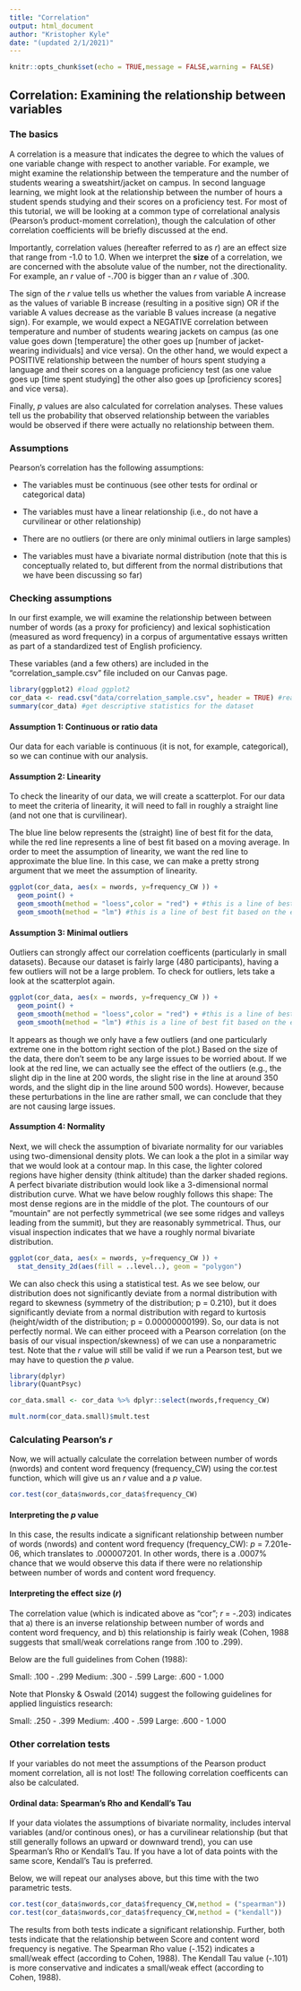 ```yaml
---
title: "Correlation"
output: html_document
author: "Kristopher Kyle"
date: "(updated 2/1/2021)"
---
```


```r
knitr::opts_chunk$set(echo = TRUE,message = FALSE,warning = FALSE)
```

## Correlation: Examining the relationship between variables

### The basics
A correlation is a measure that indicates the degree to which the values of one variable change with respect to another variable. For example, we might examine the relationship between the temperature and the number of students wearing a sweatshirt/jacket on campus. In second language learning, we might look at the relationship between the number of hours a student spends studying and their scores on a proficiency test. For most of this tutorial, we will be looking at a common type of correlational analysis (Pearson's product-moment correlation), though the calculation of other correlation coefficients will be briefly discussed at the end.

Importantly, correlation values (hereafter referred to as _r_) are an effect size that range from -1.0 to 1.0. When we interpret the **size** of a correlation, we are concerned with the absolute value of the number, not the directionality. For example, an _r_ value of -.700 is bigger than an _r_ value of .300. 

The sign of the _r_ value tells us whether the values from variable A increase as the values of variable B increase (resulting in a positive sign) OR if the variable A values decrease as the variable B values increase (a negative sign). For example, we would expect a NEGATIVE correlation between temperature and number of students wearing jackets on campus (as one value goes down [temperature] the other goes up [number of jacket-wearing individuals] and vice versa). On the other hand, we would expect a POSITIVE relationship between the number of hours spent studying a language and their scores on a language proficiency test (as one value goes up [time spent studying] the other also goes up [proficiency scores] and vice versa).

Finally, _p_ values are also calculated for correlation analyses. These values tell us the probability that observed relationship between the variables would be observed if there were actually no relationship between them.

### Assumptions
Pearson's correlation has the following assumptions:

- The variables must be continuous (see other tests for ordinal or categorical data)

- The variables must have a linear relationship (i.e., do not have a curvilinear or other relationship)

- There are no outliers (or there are only minimal outliers in large samples)

- The variables must have a bivariate normal distribution (note that this is conceptually related to, but different from the normal distributions that we have been discussing so far)


### Checking assumptions
In our first example, we will examine the relationship between  between number of words (as a proxy for proficiency) and lexical sophistication (measured as word frequency) in a corpus of argumentative essays written as part of a standardized test of English proficiency.

These variables (and a few others) are included in the "correlation_sample.csv" file included on our Canvas page.

``` r
library(ggplot2) #load ggplot2
cor_data <- read.csv("data/correlation_sample.csv", header = TRUE) #read the spreadsheet "correlation_sample.csv" into r as a dataframe
summary(cor_data) #get descriptive statistics for the dataset
```

#### Assumption 1: Continuous or ratio data
Our data for each variable is continuous (it is not, for example, categorical), so we can continue with our analysis.

#### Assumption 2: Linearity
To check the linearity of our data, we will create a scatterplot. For our data to meet the criteria of linearity, it will need to fall in roughly a straight line (and not one that is curvilinear). 

The blue line below represents the (straight) line of best fit for the data, while the red line represents a line of best fit based on a moving average. In order to meet the assumption of linearity, we want the red line to approximate the blue line. In this case, we can make a pretty strong argument that we meet the assumption of linearity.

```r
ggplot(cor_data, aes(x = nwords, y=frequency_CW )) +
  geom_point() +
  geom_smooth(method = "loess",color = "red") + #this is a line of best fit based on a moving average
  geom_smooth(method = "lm") #this is a line of best fit based on the enture dataset


```


#### Assumption 3: Minimal outliers
Outliers can strongly affect our correlation coefficents (particularly in small datasets). Because our dataset is fairly large (480 participants), having a few outliers will not be a large problem. To check for outliers, lets take a look at the scatterplot again.

```r
ggplot(cor_data, aes(x = nwords, y=frequency_CW )) +
  geom_point() +
  geom_smooth(method = "loess",color = "red") + #this is a line of best fit based on a moving average
  geom_smooth(method = "lm") #this is a line of best fit based on the enture dataset
```

It appears as though we only have a few outliers (and one particularly extreme one in the bottom right section of the plot.) Based on the size of the data, there don't seem to be any large issues to be worried about. If we look at the red line, we can actually see the effect of the outliers (e.g., the slight dip in the line at 200 words, the slight rise in the line at around 350 words, and the slight dip in the line around 500 words). However, because these perturbations in the line are rather small, we can conclude that they are not causing large issues.

#### Assumption 4: Normality
Next, we will check the assumption of bivariate normality for our variables using two-dimensional density plots. We can look a the plot in a similar way that we would look at a contour map. In this case, the lighter colored regions have higher density (think altitude) than the darker shaded regions. A perfect bivariate distribution would look like a 3-dimensional normal distribution curve. What we have below roughly follows this shape: The most dense regions are in the middle of the plot. The countours of our "mountain" are not perfectly symmetrical (we see some ridges and valleys leading from the summit), but they are reasonably symmetrical. Thus, our visual inspection indicates that we have a roughly normal bivariate distribution.

```r
ggplot(cor_data, aes(x = nwords, y=frequency_CW )) +
  stat_density_2d(aes(fill = ..level..), geom = "polygon")
```

We can also check this using a statistical test. As we see below, our distribution does not significantly deviate from a normal distribution with regard to skewness (symmetry of the distribution; p = 0.210), but it does significantly deviate from a normal distribution with regard to kurtosis (height/width of the distribution; p = 0.00000000199). So, our data is not perfectly normal. We can either proceed with a Pearson correlation (on the basis of our visual inspection/skewness) of we can use a nonparametric test. Note that the _r_ value will still be valid if we run a Pearson test, but we may have to question the _p_ value.

```r
library(dplyr)
library(QuantPsyc)

cor_data.small <- cor_data %>% dplyr::select(nwords,frequency_CW)

mult.norm(cor_data.small)$mult.test
```


### Calculating Pearson's _r_ 
Now, we will actually calculate the correlation between number of words (nwords) and content word frequency (frequency_CW) using the cor.test function, which will give us an _r_ value and a _p_ value.

```r
cor.test(cor_data$nwords,cor_data$frequency_CW)
```

#### Interpreting the _p_ value
In this case, the results indicate a significant relationship between number of words (nwords) and content word frequency (frequency_CW): _p_ = 7.201e-06, which translates to .000007201. In other words, there is a .0007% chance that we would observe this data if there were no relationship between number of words and content word frequency.

#### Interpreting the effect size (_r_)
The correlation value (which is indicated above as "cor"; _r_ = -.203) indicates that a) there is an inverse relationship between number of words and content word frequency, and b) this relationship is fairly weak (Cohen, 1988 suggests that small/weak correlations range from .100 to .299).

Below are the full guidelines from Cohen (1988):

Small: .100 - .299
Medium: .300 - .599
Large: .600 - 1.000

Note that Plonsky & Oswald (2014) suggest the following guidelines for applied linguistics research:

Small: .250 - .399
Medium: .400 - .599
Large: .600 - 1.000


### Other correlation tests
If your variables do not meet the assumptions of the Pearson product moment correlation, all is not lost! The following correlation coefficents can also be calculated.

#### Ordinal data: Spearman's Rho and Kendall's Tau
If your data violates the assumptions of bivariate normality, includes interval variables (and/or continous ones), or has a curvilinear relationship (but that still generally follows an upward or downward trend), you can use Spearman's Rho or Kendall's Tau. If you have a lot of data points with the same score, Kendall's Tau is preferred.

Below, we will repeat our analyses above, but this time with the two parametric tests.

```r
cor.test(cor_data$nwords,cor_data$frequency_CW,method = ("spearman"))
cor.test(cor_data$nwords,cor_data$frequency_CW,method = ("kendall"))
```

The results from both tests indicate a significant relationship. Further, both tests indicate that the relationship between Score and content word frequency is negative. The Spearman Rho value (-.152) indicates a small/weak effect (according to Cohen, 1988). The Kendall Tau value (-.101) is more conservative and indicates a small/weak effect (according to Cohen, 1988).
